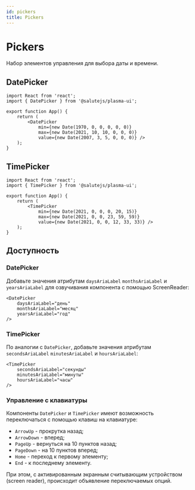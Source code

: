 ```yaml
---
id: pickers
title: Pickers
---
```



# Pickers
Набор элементов управления для выбора даты и времени.

<StorybookLink name="Pickers" />

## DatePicker
<Description name="DatePicker" />
<PropsTable name="DatePicker" />

```tsx live
import React from 'react';
import { DatePicker } from '@salutejs/plasma-ui';

export function App() {
    return (
        <DatePicker 
            min={new Date(1970, 0, 0, 0, 0, 0)}
            max={new Date(2021, 10, 10, 0, 0, 0)} 
            value={new Date(2007, 3, 5, 0, 0, 0)} />
    );
}
```

## TimePicker
<Description name="TimePicker" />
<PropsTable name="TimePicker" />

```tsx live
import React from 'react';
import { TimePicker } from '@salutejs/plasma-ui';

export function App() {
    return (
        <TimePicker
            min={new Date(2021, 0, 0, 0, 20, 15)}
            max={new Date(2021, 0, 0, 23, 59, 59)}
            value={new Date(2021, 0, 0, 12, 33, 33)} />
    );
}
```

## Доступность

### DatePicker
Добавьте значения атрибутам `daysAriaLabel` `monthsAriaLabel` и `yearsAriaLabel`
для озвучивания компонента с помощью ScreenReader:

```tsx
<DatePicker
    daysAriaLabel="день"
    monthsAriaLabel="месяц"
    yearsAriaLabel="год"
/>
```

### TimePicker
По аналогии с `DatePicker`, добавьте значения атрибутам `secondsAriaLabel` `minutesAriaLabel` и `hoursAriaLabel`:

```tsx
<TimePicker
    secondsAriaLabel="секунды"
    minutesAriaLabel="минуты"
    hoursAriaLabel="часы"
/>
```

### Управление с клавиатуры
Компоненты `DatePicker` и `TimePicker` имеют возможность
переключаться с помощью клавиш на клавиатуре:

* `ArrowUp` - прокрутка назад;
* `ArrowDown` - вперед;
* `PageUp` - вернуться на 10 пунктов назад;
* `PageDown` - на 10 пунктов вперед;
* `Home` - переход к первому элементу;
* `End` - к последнему элементу.

При этом, с активированным экранным считывающим устройством (screen reader),
происходит объявление переключаемых опций.
